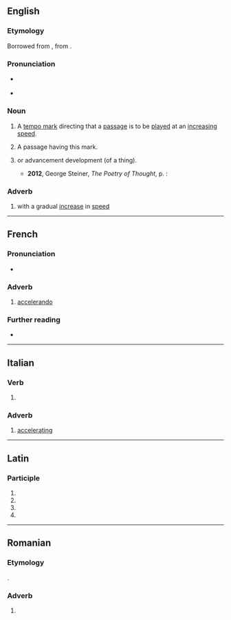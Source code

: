 ==English==

===Etymology===
Borrowed from {{bor|en|it|accelerando}}, from {{etyl|la|en}} {{m|la|accelero}}.

===Pronunciation===
* {{a|US}} {{IPA|en|/ɑ.ˌkʃɛl.ə.ˈɹɑn.doʊ/}}
* {{a|UK}} {{IPA|en|/æksɛləˈɹændəʊ/}}

===Noun===
{{en-noun}}

# {{lb|en|music}} A [[tempo mark]] directing that a [[passage]] is to be [[play]]ed at an [[increasing]] [[speed]].
# {{lb|en|music}} A passage having this mark.
# {{lb|en|by extension}} {{l|en|accelerate|Accelerating}} or {{l|en|exponential}} advancement {{n-g|or}} development (of a thing).
#* '''2012''', George Steiner, ''The Poetry of Thought'', p. {{gbooks|hNRJ_x_xgVEC|195|pgT=195|accelerando}}:
#*: {{quote|en|The '''accelerando''' of the sciences and of technology, their mathematization have beggared both the reach and the veracity of natural language.}}

===Adverb===
{{en-adv|-}}

# {{lb|en|music}} with a gradual [[increase]] in [[speed]]

----

==French==

===Pronunciation===
* {{audio|fr|LL-Q150 (fra)-LoquaxFR-accelerando.wav|Audio}}

===Adverb===
{{fr-adv}}

# [[#English|accelerando]]

===Further reading===
* {{R:TLFi}}

----

==Italian==

===Verb===
{{head|it|gerund}}

# {{inflection of|it|accelerare||gerund}}

===Adverb===
{{it-adv}}

# [[accelerating]]

----

==Latin==

===Participle===
{{la-part-form|accelerandō}}

# {{inflection of|la|accelerandus||dat|m|s}}
# {{inflection of|la|accelerandus||dat|n|s}}
# {{inflection of|la|accelerandus||abl|m|s}}
# {{inflection of|la|accelerandus||abl|n|s}}

----

==Romanian==

===Etymology===
{{ubor|ro|it|accelerando}}.

===Adverb===
{{head|ro|adverb}}

# {{lb|ro|music}} {{l|en|accelerando}}
